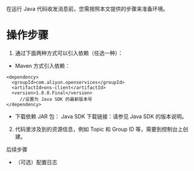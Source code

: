 在运行 Java 代码收发消息前，您需按照本文提供的步骤来准备环境。
# 操作步骤

1. 通过下面两种方式可以引入依赖（任选一种）：
 - Maven 方式引入依赖：
 ```
<dependency>
   <groupId>com.aliyun.openservices</groupId>
   <artifactId>ons-client</artifactId>
   <version>1.8.0.Final</version>
	  //设置为 Java SDK 的最新版本号
</dependency>
```
 - 下载依赖 JAR 包：
Java SDK 下载链接：请参见 Java SDK 的版本说明。

2. 代码里涉及到的资源信息，例如 Topic 和 Group ID 等，需要到控制台上创建。

后续步骤

- （可选）配置日志